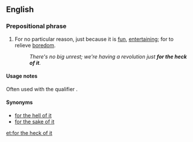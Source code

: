 ==English==

===Prepositional phrase===
{{en-PP}}

# {{lb|en|idiomatic}} For no particular reason, just because it is [[fun]], [[entertaining]]; for to relieve [[boredom]].
#: ''There's no big unrest; we're having a revolution just '''for the heck of it'''.''

====Usage notes====
Often used with the qualifier {{m|en|just}}.

====Synonyms====
* [[for the hell of it]]
* [[for the sake of it]]

[[et:for the heck of it]]